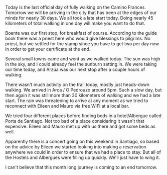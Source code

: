 Today is the last official day of fully walking on the Camino Frances. Tomorrow
we will be arriving in the city that has been at the edges of our minds for
nearly 30 days. We all took a late start today. Doing nearly 45 kilometers of
total walking in one day will make you want to do that.

Boente was our first stop, for breakfast of course. According to the guide book
there was a priest here who would give blessings to pilgrims. No priest, but we
settled for the stamp since you have to get two per day now in order to get
your certificate at the end.

Several small towns came and went as we walked today. The sun was high in the
sky, and I could already feel the sunburn setting in. We were taking our time
today, and Arzúa was our next stop after a couple hours of walking.

There wasn't much activity on the trail today, mostly just heads-down walking.
We arrived in Arca / O Pedrouzo around 5pm. Such a slow day, but then again it
was still more than 30 kilometers of walking and we had a late start. The rain
was threatening to arrive at any moment as we tried to reconnect with Eileen
and Mauro via free WiFi at a local bar.

We tried four different places before finding beds in a hotel/Albergue called
Porta de Santiago. Not too bad of a place considering it wasn't that expensive.
Eileen and Mauro met up with us there and got some beds as well.

Apparently there is a concert going on this weekend in Santiago, so based on the
advice by Eileen we started looking into making a reservation anywhere we could
in order to ensure that we had a place to stay. But all of the Hostels and
Albergues were filling up quickly. We'll just have to wing it.

I can't believe that this month long journey is coming to an end tomorrow.
